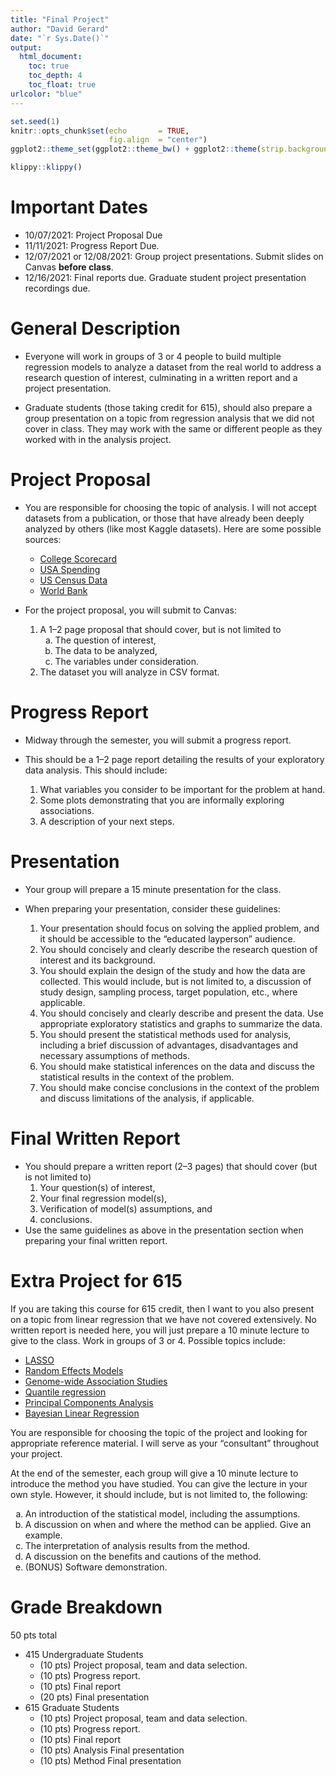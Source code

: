 ```yaml
---
title: "Final Project"
author: "David Gerard"
date: "`r Sys.Date()`"
output:  
  html_document:
    toc: true
    toc_depth: 4
    toc_float: true
urlcolor: "blue"
---
```


```r
set.seed(1)
knitr::opts_chunk$set(echo       = TRUE, 
                      fig.align  = "center")
ggplot2::theme_set(ggplot2::theme_bw() + ggplot2::theme(strip.background = ggplot2::element_rect(fill = "white")))
```

```r
klippy::klippy()
```

# Important Dates

- 10/07/2021: Project Proposal Due
- 11/11/2021: Progress Report Due.
- 12/07/2021 or 12/08/2021: Group project presentations. Submit slides on Canvas **before class**.
- 12/16/2021: Final reports due. Graduate student project presentation recordings due.

# General Description

- Everyone will work in groups of 3 or 4 people to build multiple regression models to analyze a dataset from the real world to address a research question of interest, culminating in a written report and a project presentation.

- Graduate students (those taking credit for 615), should also prepare a group presentation on a topic from regression analysis that we did not cover in class. They may work with the same or different people as they worked with in the analysis project.

# Project Proposal

- You are responsible for choosing the topic of analysis. I will not accept datasets from a publication, or those that have already been deeply analyzed by others (like most Kaggle datasets). Here are some possible sources:

    - [College Scorecard](https://collegescorecard.ed.gov/data/)
    - [USA Spending](https://www.usaspending.gov/)
    - [US Census Data](https://data.census.gov/)
    - [World Bank](https://data.worldbank.org/)

- For the project proposal, you will submit to Canvas:
    1. A 1--2 page proposal that should cover, but is not limited to
        a. The question of interest,
        b. The data to be analyzed,
        c. The variables under consideration.
    2. The dataset you will analyze in CSV format.

# Progress Report

- Midway through the semester, you will submit a progress report.

- This should be a 1--2 page report detailing the results of your exploratory data analysis. This should include:
    1. What variables you consider to be important for the problem at hand.
    2. Some plots demonstrating that you are informally exploring associations.
    3. A description of your next steps.
    
# Presentation

- Your group will prepare a 15 minute presentation for the class.


- When preparing your presentation, consider these guidelines:
    1. Your presentation should focus on solving the applied problem, and it should be accessible to the 
    "educated layperson" audience. 
    2. You should concisely and clearly describe the research question of interest and its background.  
    3. You should explain the design of the study and how the data are collected. This would include, but is not limited to, a discussion of study design, sampling process, target population, etc., where applicable. 
    4. You should concisely and clearly describe and present the data. Use appropriate exploratory statistics and graphs to summarize the data.  
    5. You should present the statistical methods used for analysis, including a brief discussion of advantages, disadvantages and necessary assumptions of methods.  
    6. You should make statistical inferences on the data and discuss the statistical results in the context of the problem.  
    7. You should make concise conclusions in the context of the problem and discuss limitations of the analysis, if applicable.  

# Final Written Report

- You should prepare a written report (2--3 pages) that should cover (but is not limited to)
    1. Your question(s) of interest, 
    2. Your final regression model(s), 
    3. Verification of model(s) assumptions, and
    4. conclusions.

- Use the same guidelines as above in the presentation section when preparing your final written report.

# Extra Project for 615

If you are taking this course for 615 credit, then I want to you also present on a topic from linear regression that we have not covered extensively. No written report is needed here, you will just prepare a 10 minute lecture to give to the class. Work in groups of 3 or 4. Possible topics include:

- [LASSO](https://en.wikipedia.org/wiki/Lasso_(statistics))
- [Random Effects Models](https://en.wikipedia.org/wiki/Random_effects_model)
- [Genome-wide Association Studies](https://en.wikipedia.org/wiki/Genome-wide_association_study)
- [Quantile regression](https://en.wikipedia.org/wiki/Quantile_regression)
- [Principal Components Analysis](https://en.wikipedia.org/wiki/Principal_component_analysis)
- [Bayesian Linear Regression](https://en.wikipedia.org/wiki/Bayesian_linear_regression)

You are responsible for choosing the topic of the project and looking for appropriate reference material. I will serve as your "consultant" throughout your project.

At the end of the semester, each group will give a 10 minute lecture to introduce the method you have studied. You can give the lecture in your own style. However, it should include, but is not limited to, the following:

a. An introduction of the statistical model, including the assumptions.
b. A discussion on when and where the method can be applied. Give an example.
c. The interpretation of analysis results from the method.
d. A discussion on the benefits and cautions of the method.
e. (BONUS) Software demonstration.

# Grade Breakdown

50 pts total

- 415 Undergraduate Students
    - (10 pts) Project proposal, team and data selection.
    - (10 pts) Progress report.
    - (10 pts) Final report
    - (20 pts) Final presentation
- 615 Graduate Students
    - (10 pts) Project proposal, team and data selection.
    - (10 pts) Progress report.
    - (10 pts) Final report
    - (10 pts) Analysis Final presentation
    - (10 pts) Method Final presentation
